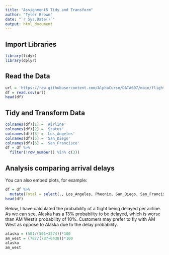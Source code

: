 ---
title: "Assignment5 Tidy and Transform"
author: "Tyler Brown"
date: "`r Sys.Date()`"
output: html_document
---

## Import Libraries
```{r}
library(tidyr)
library(dplyr)
```

## Read the Data
```{r}
url = 'https://raw.githubusercontent.com/AlphaCurse/DATA607/main/flights.csv'
df = read.csv(url)
head(df)
```

## Tidy and Transform Data
```{r}
colnames(df)[1] = 'Airline'
colnames(df)[2] = 'Status'
colnames(df)[3] = 'Los_Angeles'
colnames(df)[5] = 'San_Diego'
colnames(df)[6] = 'San_Francisco'
df = df %>%
  filter(!row_number() %in% c(3))
```

## Analysis comparing arrival delays

You can also embed plots, for example:

```{r}
df = df %>%
  mutate(Total = select(., Los_Angeles, Pheonix, San_Diego, San_Francisco, Seattle) %>% rowSums(na.rm = TRUE))
head(df)
```
Below, I have calculated the probability of a flight being delayed per airline. As we can see, Alaska has a 13% probability to be delayed, which is worse than AM West's probability of 10%. Customers may prefer to fly with AM West as oppose to Alaska due to the delay probability.
```{r}
alaska = (501/(501+3274))*100
am_west = (787/(787+6438))*100
alaska
am_west
```